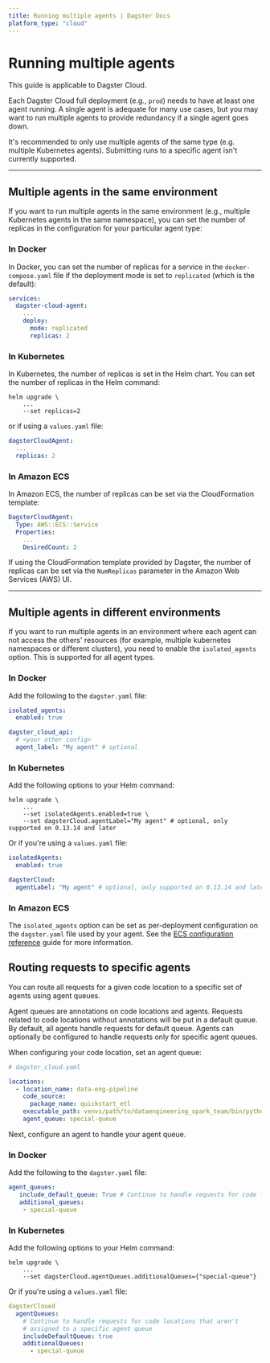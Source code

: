 ```yaml
---
title: Running multiple agents | Dagster Docs
platform_type: "cloud"
---
```


# Running multiple agents

<Note>This guide is applicable to Dagster Cloud.</Note>

Each Dagster Cloud full deployment (e.g., `prod`) needs to have at least one agent running. A single agent is adequate for many use cases, but you may want to run multiple agents to provide redundancy if a single agent goes down.

It's recommended to only use multiple agents of the same type (e.g. multiple Kubernetes agents). Submitting runs to a specific agent isn't currently supported.

---

## Multiple agents in the same environment

If you want to run multiple agents in the same environment (e.g., multiple Kubernetes agents in the same namespace), you can set the number of replicas in the configuration for your particular agent type:

### In Docker

In Docker, you can set the number of replicas for a service in the `docker-compose.yaml` file if the deployment mode is set to `replicated` (which is the default):

```yaml
services:
  dagster-cloud-agent:
    ...
    deploy:
      mode: replicated
      replicas: 2
```

### In Kubernetes

In Kubernetes, the number of replicas is set in the Helm chart. You can set the number of replicas in the Helm command:

```shell
helm upgrade \
    ...
    --set replicas=2
```

or if using a `values.yaml` file:

```yaml
dagsterCloudAgent:
  ...
  replicas: 2
```

### In Amazon ECS

In Amazon ECS, the number of replicas can be set via the CloudFormation template:

```yaml
DagsterCloudAgent:
  Type: AWS::ECS::Service
  Properties:
    ...
    DesiredCount: 2
```

If using the CloudFormation template provided by Dagster, the number of replicas can be set via the `NumReplicas` parameter in the Amazon Web Services (AWS) UI.

---

## Multiple agents in different environments

If you want to run multiple agents in an environment where each agent can not access the others' resources (for example, multiple kubernetes namespaces or different clusters), you need to enable the `isolated_agents` option. This is supported for all agent types.

### In Docker

Add the following to the `dagster.yaml` file:

```yaml
isolated_agents:
  enabled: true

dagster_cloud_api:
  # <your other config>
  agent_label: "My agent" # optional
```

### In Kubernetes

Add the following options to your Helm command:

```shell
helm upgrade \
    ...
    --set isolatedAgents.enabled=true \
    --set dagsterCloud.agentLabel="My agent" # optional, only supported on 0.13.14 and later
```

Or if you're using a `values.yaml` file:

```yaml
isolatedAgents:
  enabled: true

dagsterCloud:
  agentLabel: "My agent" # optional, only supported on 0.13.14 and later
```

### In Amazon ECS

The `isolated_agents` option can be set as per-deployment configuration on the `dagster.yaml` file used by your agent. See the [ECS configuration reference](/dagster-cloud/deployment/agents/amazon-ecs/configuration-reference#per-deployment-configuration) guide for more information.

## Routing requests to specific agents

You can route all requests for a given code location to a specific set of agents using agent queues.

Agent queues are annotations on code locations and agents. Requests related to code locations without annotations will be put in a default queue. By default, all agents handle requests for default queue. Agents can optionally be configured to handle requests only for specific agent queues.

When configuring your code location, set an agent queue:

```yaml
# dagster_cloud.yaml

locations:
  - location_name: data-eng-pipeline
    code_source:
      package_name: quickstart_etl
    executable_path: venvs/path/to/dataengineering_spark_team/bin/python
    agent_queue: special-queue
```

Next, configure an agent to handle your agent queue.

### In Docker
Add the following to the `dagster.yaml` file:

```yaml
agent_queues:
   include_default_queue: True # Continue to handle requests for code locations that aren't annotated with a specific queue
   additional_queues:
    - special-queue 
```

### In Kubernetes

Add the following options to your Helm command:

```shell
helm upgrade \
    ...
    --set dagsterCloud.agentQueues.additionalQueues={"special-queue"}
```

Or if you're using a `values.yaml` file:

```yaml
dagsterCloued
  agentQueues:
    # Continue to handle requests for code locations that aren't
    # assigned to a specific agent queue
    includeDefaultQueue: true
    additionalQueues:
      - special-queue
```

